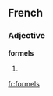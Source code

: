 ==French==

===Adjective===

'''formels''' {{m}}

# {{plural of|[[formel]]|lang=French}}

[[fr:formels]]